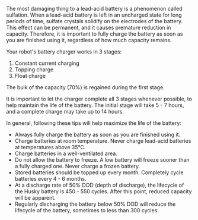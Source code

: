 The most damaging thing to a lead-acid battery is a phenomenon called sulfation.
When a lead-acid battery is left in an uncharged state for long periods of time, sulfate
crystals solidify on the electrodes of the battery.
This effect can be permanent, and it causes premature reduction in capacity.
Therefore, it is important to fully charge the battery as soon as you are finished using it,
regardless of how much capacity remains.

Your robot's battery charger works in 3 stages:

1.  Constant current charging
2.  Topping charge
3.  Float charge

The bulk of the capacity (70%) is regained during the first stage.

It is important to let the charger complete all 3 stages whenever possible, to help maintain the life of the battery.
The initial stage will take 5 - 7 hours, and a complete charge may take up to 14 hours.

In general, following these tips will help maximize the life of the battery:

- Always fully charge the battery as soon as you are finished using it.
- Charge batteries at room temperature. Never charge lead-acid batteries at temperatures above 35°C.
- Charge batteries in a well-ventilated area.
- Do not allow the battery to freeze. A low battery will freeze sooner than a fully charged one. Never charge a frozen battery.
- Stored batteries should be topped up every month. Completely cycle batteries every 4 - 6 months.
- At a discharge rate of 50% DOD (depth of discharge), the lifecycle of the Husky battery is 450 - 550 cycles.
  After this point, reduced capacity will be apparent.
- Regularly discharging the battery below 50% DOD will reduce the lifecycle of the battery, sometimes to less than 300 cycles.
